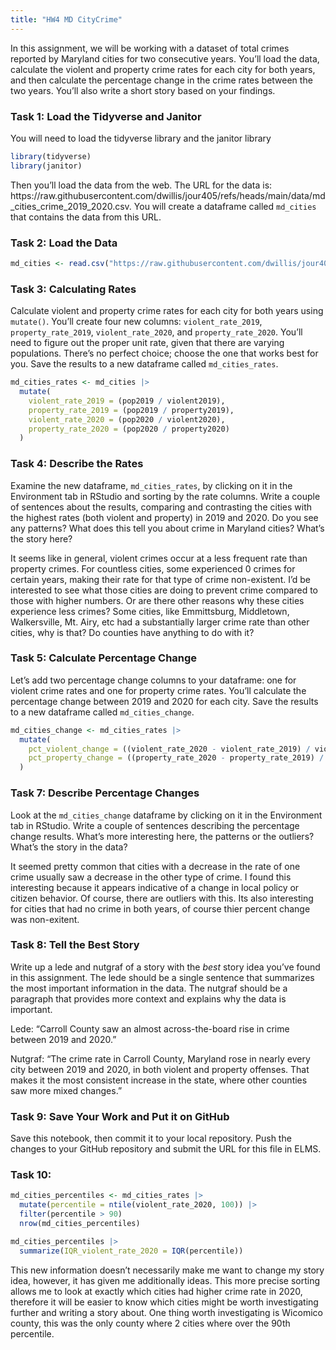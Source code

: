 ```yaml
---
title: "HW4 MD CityCrime"
---
```


In this assignment, we will be working with a dataset of total crimes reported by Maryland cities for two consecutive years. You'll load the data, calculate the violent and property crime rates for each city for both years, and then calculate the percentage change in the crime rates between the two years. You'll also write a short story based on your findings.

### Task 1: Load the Tidyverse and Janitor

You will need to load the tidyverse library and the janitor library

```r
library(tidyverse)
library(janitor)
```

Then you'll load the data from the web. The URL for the data is: https://raw.githubusercontent.com/dwillis/jour405/refs/heads/main/data/md_cities_crime_2019_2020.csv. You will create a dataframe called `md_cities` that contains the data from this URL.

### Task 2: Load the Data

```r
md_cities <- read.csv("https://raw.githubusercontent.com/dwillis/jour405/refs/heads/main/data/md_cities_crime_2019_2020.csv")
```
### Task 3: Calculating Rates

Calculate violent and property crime rates for each city for both years using `mutate()`. You'll create four new columns: `violent_rate_2019`, `property_rate_2019`, `violent_rate_2020`, and `property_rate_2020`. You'll need to figure out the proper unit rate, given that there are varying populations. There's no perfect choice; choose the one that works best for you. Save the results to a new dataframe called `md_cities_rates`.

```r
md_cities_rates <- md_cities |>
  mutate(
    violent_rate_2019 = (pop2019 / violent2019),
    property_rate_2019 = (pop2019 / property2019),
    violent_rate_2020 = (pop2020 / violent2020),
    property_rate_2020 = (pop2020 / property2020)
  )
```

### Task 4: Describe the Rates

Examine the new dataframe, `md_cities_rates`, by clicking on it in the Environment tab in RStudio and sorting by the rate columns. Write a couple of sentences about the results, comparing and contrasting the cities with the highest rates (both violent and property) in 2019 and 2020. Do you see any patterns? What does this tell you about crime in Maryland cities? What's the story here?

It seems like in general, violent crimes occur at a less frequent rate than property crimes. For countless cities, some experienced 0 crimes for certain years, making their rate for that type of crime non-existent. I'd be interested to see what those cities are doing to prevent crime compared to those with higher numbers. Or are there other reasons why these cities experience less crimes? Some cities, like Emmittsburg, Middletown, Walkersville, Mt. Airy, etc had a substantially larger crime rate than other cities, why is that? Do counties have anything to do with it?

### Task 5: Calculate Percentage Change

Let's add two percentage change columns to your dataframe: one for violent crime rates and one for property crime rates. You'll calculate the percentage change between 2019 and 2020 for each city. Save the results to a new dataframe called `md_cities_change`.

```r
md_cities_change <- md_cities_rates |>
  mutate(
    pct_violent_change = ((violent_rate_2020 - violent_rate_2019) / violent_rate_2019) * 100,
    pct_property_change = ((property_rate_2020 - property_rate_2019) / property_rate_2019) * 100
  )


```

### Task 7: Describe Percentage Changes

Look at the `md_cities_change` dataframe by clicking on it in the Environment tab in RStudio. Write a couple of sentences describing the percentage change results. What's more interesting here, the patterns or the outliers? What's the story in the data?

It seemed pretty common that cities with a decrease in the rate of one crime usually saw a decrease in the other type of crime. I found this interesting because it appears indicative of a change in local policy or citizen behavior. Of course, there are outliers with this. Its also interesting for cities that had no crime in both years, of course thier percent change was non-exitent.

### Task 8: Tell the Best Story

Write up a lede and nutgraf of a story with the _best_ story idea you've found in this assignment. The lede should be a single sentence that summarizes the most important information in the data. The nutgraf should be a paragraph that provides more context and explains why the data is important.

Lede: “Carroll County saw an almost across-the-board rise in crime between 2019 and 2020.”

Nutgraf: "The crime rate in Carroll County, Maryland rose in nearly every city between 2019 and 2020, in both violent and property offenses. That makes it the most consistent increase in the state, where other counties saw more mixed changes."

### Task 9: Save Your Work and Put it on GitHub

Save this notebook, then commit it to your local repository. Push the changes to your GitHub repository and submit the URL for this file in ELMS.

### Task 10: 

```r
md_cities_percentiles <- md_cities_rates |>
  mutate(percentile = ntile(violent_rate_2020, 100)) |>
  filter(percentile > 90)
  nrow(md_cities_percentiles)

```

```r
md_cities_percentiles |>
  summarize(IQR_violent_rate_2020 = IQR(percentile))

```
This new information doesn't necessarily make me want to change my story idea, however, it has given me additionally ideas.
This more precise sorting allows me to look at exactly which cities had higher crime rate in 2020, therefore it will be easier to know which cities might be worth investigating further and writing a story about. One thing worth investigating is Wicomico county, this was the only county where 2 cities where over the 90th percentile.
